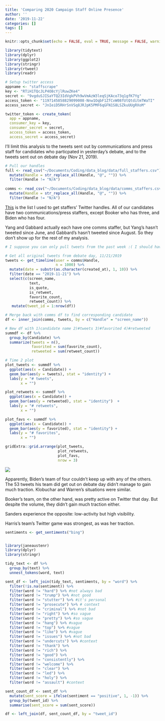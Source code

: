```yaml
---
title: 'Comparing 2020 Campaign Staff Online Presence'
author: ''
date: '2019-11-22'
categories: []
tags: []
---
```


```r
knitr::opts_chunk$set(echo = FALSE, eval = TRUE, message = FALSE, warning = FALSE)

library(tidytext)
library(dplyr)
library(ggplot2)
library(stringr)
library(rtweet)
library(readr)
```

```r
# Setup twitter access
appname <- "staffscrape"
key <- "RTiH1TQcJLP4O8cYjlRuwZKe4"
secret <- "9vgduSJISaYTQ23IdVgkPVh9wVmAzW3leqSjKAco73q1gfK7Yg"
access_token <- "1197145858829099008-Nnw1OqbF1ZfCvW08fUtQtditmTWaTI"
access_secret <- "JnIeiD5RHrSnVSq8JRJpK5PMF6qGFN1S8LSZkuUUgRXoM"

twitter_token <- create_token(
  app = appname,
  consumer_key = key,
  consumer_secret = secret,
  access_token = access_token,
  access_secret = access_secret)
```

I'll limit this analysis to the tweets sent out by communications and press staff for candidates who particpated in yesterday's debate, and to the tweets sent out on debate day (Nov 21, 2019).

```r
# Pull our handles
full <- read_csv("~/Documents/Coding/data_blog/data/full_staffers.csv") %>%
  mutate(Handle = str_replace_all(Handle, "@", "")) %>%
  filter(Handle != "N/A")
         
comms <- read_csv("~/Documents/Coding/data_blog/data/comms_staffers.csv") %>%
  mutate(Handle = str_replace_all(Handle, "@", "")) %>%
  filter(Handle != "N/A")
```

[This](https://ballotpedia.org/Presidential_election_key_staffers,_2020) is the list I used to get staffers' Twitter handles. All of our candidates have two communications/press staffers, except Booker who has three, and Biden who has four. 

Yang and Gabbard actually each have one comms staffer, but Yang's hasn't tweeted since June, and Gabbard's hasn't tweeted since August. So they don't show up for the rest of my analysis.

```r
# I suppose you can only pull tweets from the past week :( I should have cached this chunk, and/or saved the df. I saved the image from the last time I ran this. So that's all I can use, for now. But below is how I made it:

# Get all original tweets from debate day, 11/21/2019
tweets <- get_timeline(user = comms$Handle, 
                       n = 1000) %>%
  mutate(date = substr(as.character(created_at), 1, 10)) %>%
  filter(date == "2019-11-21") %>%
  select(c(screen_name, 
           text, 
           is_quote, 
           is_retweet,
           favorite_count,
           retweet_count)) %>%
   mutate(tweet_id = 1:nrow(df)) 

# Merge back with comms df to find corresponding candidate
df <- inner_join(comms, tweets, by = c("Handle" = "screen_name"))

# New df with 1)candidate name 2)#tweets 3)#favorited 4)#retweeted
summdf <- df %>% 
  group_by(Candidate) %>%
  summarize(tweets = n(),
            favorited = sum(favorite_count),
            retweeted = sum(retweet_count))

# Time 2 plot
plot_tweets <- summdf %>% 
  ggplot(aes(x = Candidate)) +
  geom_bar(aes(y = tweets), stat = "identity") +
  labs(y = "# tweets",
       x = "")

plot_retweets <- summdf %>%
  ggplot(aes(x = Candidate)) +
  geom_bar(aes(y = retweeted), stat = "identity")  + 
  labs(y = "# retweets",
       x = "")

plot_favs <- summdf %>%
  ggplot(aes(x = Candidate)) +
  geom_bar(aes(y = favorited), stat = "identity") + 
  labs(y = "# favorites",
       x = "")

gridExtra::grid.arrange(plot_tweets, 
                        plot_retweets,
                        plot_favs,
                        nrow = 3)

```

![](https://i.imgur.com/Cwdd2Tn.png)


Apparently, Biden's team of four couldn't keep up with any of the others. The 53 tweets his team did get out on debate day didn't manage to gain much traction. Klobuchar and Warren's situations were similar.

Booker's team, on the other hand, was pretty active on Twitter that day. But despite the volume, they didn't gain much traction either. 

Sanders experience the opposite: low-activity but high visibility.

Harris's team's Twitter game was strongest, as was her traction. 

```r
sentiments <- get_sentiments("bing")


library(janeaustenr)
library(dplyr)
library(stringr)

tidy_text <- df %>%
  group_by(text) %>%
  unnest_tokens(word, text) 

sent_df <- left_join(tidy_text, sentiments, by = "word") %>%
  filter(!is.na(sentiment)) %>%
  filter(word != "hard") %>% #not always bad
  filter(word != "trump") %>% #not good
  filter(word != "stutter") %>% #it's personal
  filter(word != "prosecute") %>% # context
  filter(word != "criminal") %>% #not bad
  filter(word != "right") %>% #so vague
  filter(word != "pretty") %>% #so vague
  filter(word != "hang") %>% #vague
  filter(word != "top") %>% #vague
  filter(word != "like") %>% #vague
  filter(word != "issues") %>% #not bad
  filter(word != "undercuts") %>% #context
  filter(word != "thank") %>%
  filter(word != "rich") %>%
  filter(word != "good") %>%
  filter(word != "consistently") %>%
  filter(word != "welcome") %>%
  filter(word != "clear") %>%
  filter(word != "led") %>%
  filter(word != "holy") %>%
  filter(word != "assault") #context

sent_count_df <- sent_df %>%
  mutate(sent_score = ifelse(sentiment == "positive", 1, -1)) %>%
  group_by(tweet_id) %>%
  summarise(sent_score = sum(sent_score))

df <- left_join(df, sent_count_df, by = "tweet_id") 


```

